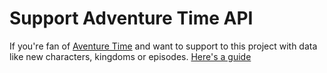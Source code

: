 
<Layout title="About">
<Prose _class="mx-auto">

# Support Adventure Time API


If you're fan of [Aventure Time](https://en.wikipedia.org/wiki/Adventure_Time) and want to support to this project with data like new characters, kingdoms or episodes. [Here's a guide](#)

</Prose>
</Layout>
